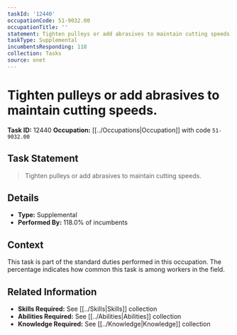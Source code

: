 ```yaml
---
taskId: '12440'
occupationCode: 51-9032.00
occupationTitle: ''
statement: Tighten pulleys or add abrasives to maintain cutting speeds.
taskType: Supplemental
incumbentsResponding: 118
collection: Tasks
source: onet
---
```

# Tighten pulleys or add abrasives to maintain cutting speeds.

**Task ID:** 12440
**Occupation:** [[../Occupations|Occupation]] with code `51-9032.00`

## Task Statement

> Tighten pulleys or add abrasives to maintain cutting speeds.

## Details

- **Type:** Supplemental
- **Performed By:** 118.0% of incumbents

## Context

This task is part of the standard duties performed in this occupation. The percentage indicates how common this task is among workers in the field.

## Related Information

- **Skills Required:** See [[../Skills|Skills]] collection
- **Abilities Required:** See [[../Abilities|Abilities]] collection
- **Knowledge Required:** See [[../Knowledge|Knowledge]] collection
